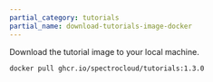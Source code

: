 ```yaml
---
partial_category: tutorials
partial_name: download-tutorials-image-docker
---
```


Download the tutorial image to your local machine.

```bash
docker pull ghcr.io/spectrocloud/tutorials:1.3.0
```